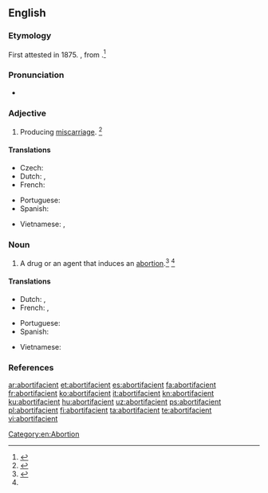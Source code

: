 ==English==

===Etymology===
First attested in 1875. {{suffix|abortion|facient|t2=causing an|lang=en}}, from {{etyl|la|en}} {{term|facere||to make|lang=la}}.<ref name=Taber>{{reference-book|last=|first= |authorlink= |coauthors= |editor=Thomas, Clayton L.|others= |title=Taber's Encyclopedic Medical Dictionary|origdate= |origyear=1940|origmonth= |url= |format= |accessdate= |accessyear= |accessmonth= |edition=5th|date= |year=1993|month= |publisher=F. A. Davis Company|location=Philadelphia, PA|language= |id= |doi= |isbn=0-8036-8313-8|lccn= |ol= |pages=7|chapter= |chapterurl= |quote=}}</ref>

===Pronunciation===
* {{a|US}} {{IPA|/əˌbɔɹ.təˈfeɪ.ʃn̩t/|/əˌbɔɹ.tɪˈfeɪ.ʃn̩t/|lang=en}}

===Adjective===
{{en-adj}}

# Producing [[miscarriage]]. {{defdate|First attested in the mid 19<sup>th</sup> century.}}<ref name=SOED>{{R:SOED5|page=7}}</ref>

====Translations====
{{trans-top|producing miscarriage}}
* Czech: {{t|cs|abortivní|m|f|n}}
* Dutch: {{t|nl|abortief}}, {{t|nl|vruchtafdrijvend}}
* French: {{t+|fr|abortif}}
{{trans-mid}}
* Portuguese: {{t+|pt|abortivo}}
* Spanish: {{t+|es|abortivo}}
{{trans-bottom}}

{{checktrans-top}}
* Vietnamese: {{t-check|vi|phá thai}}, {{t-check|vi|làm sẩy thai}}
{{checktrans-bottom}}

===Noun===
{{en-noun}}

# {{context|pharmacology|lang=en}} A drug or an agent that induces an [[abortion]].<ref>{{R:MW3 1976|page=5}}</ref> {{defdate|First attested in the mid 19<sup>th</sup> century.}}<ref name=SOED/>

====Translations====
{{trans-top|agent that causes premature delivery}}
* Dutch: {{t|nl|abortivum|n}}, {{t|nl|vruchtafdrijvend middel|n}}
* French: {{t+|fr|abortif|m}}, {{t|fr|remède abortif|m}}
{{trans-mid}}
* Portuguese: {{t+|pt|abortivo}}
* Spanish: {{t+|es|abortivo|m}}
{{trans-bottom}}

{{checktrans-top}}
* Vietnamese: {{t-check|vi|thuốc phá thai}}
{{checktrans-bottom}}

===References===
<references/>

[[Category:en:Abortion]]

[[ar:abortifacient]]
[[et:abortifacient]]
[[es:abortifacient]]
[[fa:abortifacient]]
[[fr:abortifacient]]
[[ko:abortifacient]]
[[it:abortifacient]]
[[kn:abortifacient]]
[[ku:abortifacient]]
[[hu:abortifacient]]
[[uz:abortifacient]]
[[ps:abortifacient]]
[[pl:abortifacient]]
[[fi:abortifacient]]
[[ta:abortifacient]]
[[te:abortifacient]]
[[vi:abortifacient]]